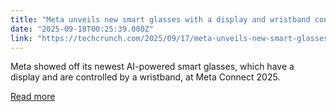 ```yaml
---
title: "Meta unveils new smart glasses with a display and wristband controller"
date: "2025-09-18T00:25:39.000Z"
link: "https://techcrunch.com/2025/09/17/meta-unveils-new-smart-glasses-with-a-display-and-wristband-controller/"
---
```


Meta showed off its newest AI-powered smart glasses, which have a display and are controlled by a wristband, at Meta Connect 2025.

[Read more](https://techcrunch.com/2025/09/17/meta-unveils-new-smart-glasses-with-a-display-and-wristband-controller/)
